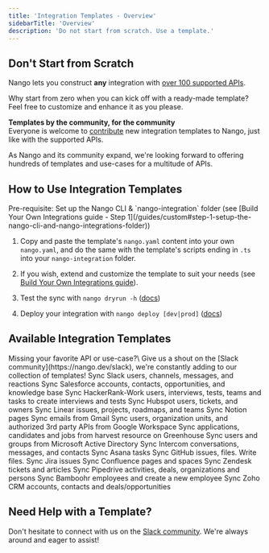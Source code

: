 ```yaml
---
title: 'Integration Templates - Overview'
sidebarTitle: 'Overview'
description: 'Do not start from scratch. Use a template.'
---
```


## Don't Start from Scratch

Nango lets you construct **any** integration with [over 100 supported APIs](/integrations/overview).

Why start from zero when you can kick off with a ready-made template? Feel free to customize and enhance it as you please.

**Templates by the community, for the community**\
Everyone is welcome to [contribute](/contribute) new integration templates to Nango, just like with the supported APIs.

As Nango and its community expand, we're looking forward to offering hundreds of templates and use-cases for a multitude of APIs.

## How to Use Integration Templates

<Info>
  Pre-requisite: Set up the Nango CLI & `nango-integration` folder (see [Build Your Own Integrations guide - Step 1](/guides/custom#step-1-setup-the-nango-cli-and-nango-integrations-folder))
</Info>

1.  Copy and paste the template's `nango.yaml` content into your own `nango.yaml`, and do the same with the template's scripts ending in `.ts` into your `nango-integration` folder.

2.  If you wish, extend and customize the template to suit your needs (see [Build Your Own Integrations guide](/guides/custom)).

3.  Test the sync with `nango dryrun -h` ([docs](/guides/custom#dry-run-your-sync))

4.  Deploy your integration with `nango deploy [dev|prod]` ([docs](/guides/custom#step-3-deploy-a-sync))

## Available Integration Templates

<Tip>
  Missing your favorite API or use-case?\
  Give us a shout on the [Slack community](https://nango.dev/slack), we're constantly adding to our collection of templates!
</Tip>

<CardGroup cols={3}>
  <Card title="Slack" href="/integration-templates/slack" icon="slack" iconType="brands">
    Sync Slack users, channels, messages, and reactions
  </Card>

  <Card title="Salesforce" href="/integration-templates/salesforce" icon="salesforce" iconType="brands">
    Sync Salesforce accounts, contacts, opportunities, and knowledge base
  </Card>

  <Card title="HackerRank-Work" href="/integration-templates/hackerrank-work" icon="computer">
    Sync HackerRank-Work users, interviews, tests, teams and tasks to create interviews and tests
  </Card>

  <Card title="Hubspot" href="/integration-templates/hubspot" icon="hubspot" iconType="brands">
    Sync Hubspot users, tickets, and owners
  </Card>

  <Card title="Linear" href="/integration-templates/linear" icon="circle-half-stroke">
    Sync Linear issues, projects, roadmaps, and teams
  </Card>

  <Card title="Notion" href="/integration-templates/notion" icon="book">
    Sync Notion pages
  </Card>

  <Card title="Gmail" href="/integration-templates/gmail" icon="envelope">
    Sync emails from Gmail
  </Card>

  <Card title="Google Workspace" href="/integration-templates/google-workspace" icon="google" iconType="brands">
    Sync users, organization units, and authorized 3rd party APIs from Google Workspace
  </Card>

  <Card title="Greenhouse" href="/integration-templates/greenhouse" icon="people-arrows">
    Sync applications, candidates and jobs from harvest resource on Greenhouse
  </Card>

  <Card title="MS Active Directory" href="/integration-templates/microsoft-active-directory" icon="microsoft" iconType="brands">
    Sync users and groups from Microsoft Active Directory
  </Card>

  <Card title="Intercom" href="/integration-templates/intercom" icon="intercom" iconType="brands">
    Sync Intercom conversations, messages, and contacts
  </Card>

  <Card title="Asana" href="/integration-templates/asana" icon="check">
    Sync Asana tasks
  </Card>

  <Card title="GitHub" href="/integration-templates/github" icon="github" iconType="brands">
    Sync GitHub issues, files. Write files.
  </Card>

  <Card title="Jira" href="/integration-templates/jira" icon="jira" iconType="brands">
    Sync Jira issues
  </Card>

  <Card title="Confluence" href="/integration-templates/confluence" icon="confluence" iconType="brands">
    Sync Confluence pages and spaces
  </Card>

  <Card title="Zendesk" href="/integration-templates/zendesk" icon="headset">
    Sync Zendesk tickets and articles
  </Card>

  <Card title="Pipedrive" href="/integration-templates/pipedrive" icon="user-tie">
    Sync Pipedrive activities, deals, organizations and persons
  </Card>

  <Card title="Bamboohr" href="/integration-templates/bamboohr" icon="user">
    Sync Bamboohr employees and create a new employee
  </Card>

  <Card title="Zoho CRM" href="/integration-templates/zoho-crm" icon="users">
    Sync Zoho CRM accounts, contacts and deals/opportunities
  </Card>
</CardGroup>

## Need Help with a Template?

Don't hesitate to connect with us on the [Slack community](https://nango.dev/slack). We're always around and eager to assist!